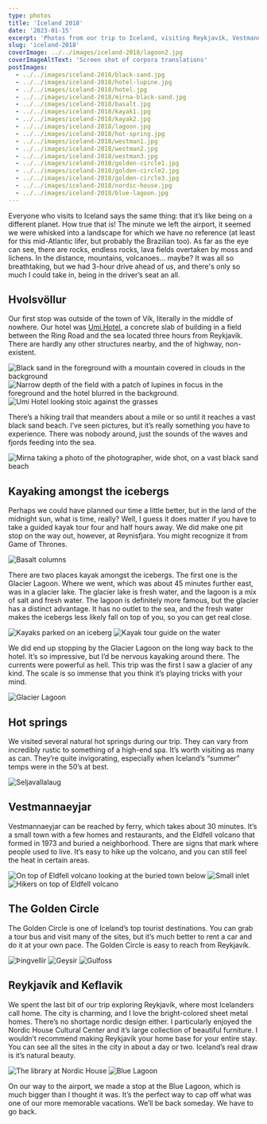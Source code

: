 ```yaml
---
type: photos
title: 'Iceland 2018'
date: '2023-01-15'
excerpt: 'Photos from our trip to Iceland, visiting Reykjavík, Vestmannaeyjar, and multiple points along the southern coast.'
slug: 'iceland-2018'
coverImage: ../../images/iceland-2018/lagoon2.jpg
coverImageAltText: 'Screen shot of corpora translations'
postImages:
  - ../../images/iceland-2018/black-sand.jpg
  - ../../images/iceland-2018/hotel-lupine.jpg
  - ../../images/iceland-2018/hotel.jpg
  - ../../images/iceland-2018/mirna-black-sand.jpg
  - ../../images/iceland-2018/basalt.jpg
  - ../../images/iceland-2018/kayak1.jpg
  - ../../images/iceland-2018/kayak2.jpg
  - ../../images/iceland-2018/lagoon.jpg
  - ../../images/iceland-2018/hot-spring.jpg
  - ../../images/iceland-2018/westman1.jpg
  - ../../images/iceland-2018/westman2.jpg
  - ../../images/iceland-2018/westman3.jpg
  - ../../images/iceland-2018/golden-circle1.jpg
  - ../../images/iceland-2018/golden-circle2.jpg
  - ../../images/iceland-2018/golden-circle3.jpg
  - ../../images/iceland-2018/nordic-house.jpg
  - ../../images/iceland-2018/blue-lagoon.jpg
---
```


Everyone who visits to Iceland says the same thing: that it’s like being on a different planet. How true that is! The minute we left the airport, it seemed we were whisked into a landscape for which we have no reference (at least for this mid-Atlantic lifer, but probably the Brazilian too). As far as the eye can see, there are rocks, endless rocks, lava fields overtaken by moss and lichens. In the distance, mountains, volcanoes… maybe? It was all so breathtaking, but we had 3-hour drive ahead of us, and there's only so much I could take in, being in the driver’s seat an all.

## Hvolsvöllur

Our first stop was outside of the town of Vík, literally in the middle of nowhere. Our hotel was [Umi Hotel](https://hotelumi.is/), a concrete slab of building in a field between the Ring Road and the sea located three hours from Reykjavík. There are hardly any other structures nearby, and the of highway, non-existent.

<PhotoGrid caption="Our hotel outside of Vík and some areas along the walking trail.">
  <PhotoGridItem cols={6}>
    <Image
      src={props.data.mdx.frontmatter.postImages[0]}
      alt="Black sand in the foreground with a mountain covered in clouds in the background"
    />
  </PhotoGridItem>
  <PhotoGridItem cols={6}>
    <Image
      src={props.data.mdx.frontmatter.postImages[1]}
      alt="Narrow depth of the field with a patch of lupines in focus in the foreground and the hotel blurred in the background."
    />
  </PhotoGridItem>
  <PhotoGridItem cols={12}>
    <Image
      src={props.data.mdx.frontmatter.postImages[2]}
      alt="Umi Hotel looking stoic against the grasses"
    />
  </PhotoGridItem>
</PhotoGrid>

There’s a hiking trail that meanders about a mile or so until it reaches a vast black sand beach. I’ve seen pictures, but it’s really something you have to experience. There was nobody around, just the sounds of the waves and fjords feeding into the sea.

<Image
  src={props.data.mdx.frontmatter.postImages[3]}
  alt="Mirna taking a photo of the photographer, wide shot, on a vast black sand beach"
  className="wide"
/>

## Kayaking amongst the icebergs

Perhaps we could have planned our time a little better, but in the land of the midnight sun, what is time, really? Well, I guess it does matter if you have to take a guided kayak tour four and half hours away. We did make one pit stop on the way out, however, at Reynisfjara. You might recognize it from Game of Thrones.

<Image
  src={props.data.mdx.frontmatter.postImages[4]}
  alt="Basalt columns"
  caption="Basalt columns at Reynisfjara"
/>

There are two places kayak amongst the icebergs. The first one is the Glacier Lagoon. Where we went, which was about 45 minutes further east, was in a glacier lake. The glacier lake is fresh water, and the lagoon is a mix of salt and fresh water. The lagoon is definitely more famous, but the glacier has a distinct advantage. It has no outlet to the sea, and the fresh water makes the icebergs less likely fall on top of you, so you can get real close.

<PhotoGrid caption="Kayaking in the glacier lake">
  <PhotoGridItem cols={6}>
    <Image
      src={props.data.mdx.frontmatter.postImages[5]}
      alt="Kayaks parked on an iceberg"
    />
  </PhotoGridItem>
  <PhotoGridItem cols={6}>
    <Image
      src={props.data.mdx.frontmatter.postImages[6]}
      alt="Kayak tour guide on the water"
    />
  </PhotoGridItem>
</PhotoGrid>

We did end up stopping by the Glacier Lagoon on the long way back to the hotel. It’s so impressive, but I’d be nervous kayaking around there. The currents were powerful as hell. This trip was the first I saw a glacier of any kind. The scale is so immense that you think it’s playing tricks with your mind.

<Image
  src={props.data.mdx.frontmatter.postImages[7]}
  alt="Glacier Lagoon"
  caption="Icebergs in the Glacier Lagoon"
/>

## Hot springs

We visited several natural hot springs during our trip. They can vary from incredibly rustic to something of a high-end spa. It’s worth visiting as many as can. They’re quite invigorating, especially when Iceland’s “summer” temps were in the 50’s at best.

<Image
  src={props.data.mdx.frontmatter.postImages[8]}
  alt="Seljavallalaug"
  caption="We had Seljavallalaug all to ourselves"
/>

## Vestmannaeyjar

Vestmannaeyjar can be reached by ferry, which takes about 30 minutes. It’s a small town with a few homes and restaurants, and the Eldfell volcano that formed in 1973 and buried a neighborhood. There are signs that mark where people used to live. It’s easy to hike up the volcano, and you can still feel the heat in certain areas.

<PhotoGrid caption="Various scenes from Vestmannaeyjar">
  <PhotoGridItem cols={6}>
    <Image
      src={props.data.mdx.frontmatter.postImages[9]}
      alt="On top of Eldfell volcano looking at the buried town below"
    />
  </PhotoGridItem>
  <PhotoGridItem cols={6}>
    <Image src={props.data.mdx.frontmatter.postImages[10]} alt="Small inlet" />
  </PhotoGridItem>
  <PhotoGridItem cols={12}>
    <Image
      src={props.data.mdx.frontmatter.postImages[11]}
      alt="Hikers on top of Eldfell volcano"
    />
  </PhotoGridItem>
</PhotoGrid>

## The Golden Circle

The Golden Circle is one of Iceland’s top tourist destinations. You can grab a tour bus and visit many of the sites, but it’s much better to rent a car and do it at your own pace. The Golden Circle is easy to reach from Reykjavík.

<PhotoGrid caption="Sites along the Golden Circle, including Þingvellir, Geysir, and Gulfoss">
  <PhotoGridItem cols={4}>
    <Image src={props.data.mdx.frontmatter.postImages[12]} alt="Þingvellir" />
  </PhotoGridItem>
  <PhotoGridItem cols={4}>
    <Image src={props.data.mdx.frontmatter.postImages[13]} alt="Geysir" />
  </PhotoGridItem>
  <PhotoGridItem cols={4}>
    <Image src={props.data.mdx.frontmatter.postImages[14]} alt="Gulfoss" />
  </PhotoGridItem>
</PhotoGrid>

## Reykjavík and Keflavik

We spent the last bit of our trip exploring Reykjavík, where most Icelanders call home. The city is charming, and I love the bright-colored sheet metal homes. There’s no shortage nordic design either. I particularly enjoyed the Nordic House Cultural Center and it’s large collection of beautiful furniture. I wouldn’t recommend making Reykjavík your home base for your entire stay. You can see all the sites in the city in about a day or two. Iceland’s real draw is it’s natural beauty.

<PhotoGrid caption="The library at Nordic House and the Blue Lagoon">
  <PhotoGridItem cols={6}>
    <Image
      src={props.data.mdx.frontmatter.postImages[15]}
      alt="The library at Nordic House"
    />
  </PhotoGridItem>
  <PhotoGridItem cols={6}>
    <Image src={props.data.mdx.frontmatter.postImages[16]} alt="Blue Lagoon" />
  </PhotoGridItem>
</PhotoGrid>

On our way to the airport, we made a stop at the Blue Lagoon, which is much bigger than I thought it was. It’s the perfect way to cap off what was one of our more memorable vacations. We’ll be back someday. We have to go back.
